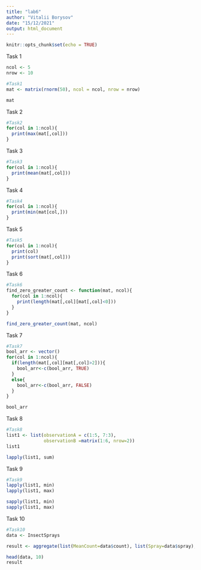 ```yaml
---
title: "lab6"
author: "Vitalii Borysov"
date: "15/12/2021"
output: html_document
---
```


```r
knitr::opts_chunk$set(echo = TRUE)
```

Task 1
```r
ncol <- 5
nrow <- 10

#Task1
mat <- matrix(rnorm(50), ncol = ncol, nrow = nrow)

mat
```

Task 2
```r
#Task2
for(col in 1:ncol){
  print(max(mat[,col]))
}
```

Task 3
```r
#Task3
for(col in 1:ncol){
  print(mean(mat[,col]))
}
```

Task 4
```r
#Task4
for(col in 1:ncol){
  print(min(mat[col,]))
}
```

Task 5
```r
#Task5
for(col in 1:ncol){
  print(col)
  print(sort(mat[,col]))
}
```

Task 6
```r
#Task6
find_zero_greater_count <- function(mat, ncol){
  for(col in 1:ncol){
    print(length(mat[,col][mat[,col]<0]))
  }
}

find_zero_greater_count(mat, ncol)
```

Task 7
```r
#Task7
bool_arr <- vector()
for(col in 1:ncol){
  if(length(mat[,col][mat[,col]>2])){
    bool_arr<-c(bool_arr, TRUE)
  }
  else{
    bool_arr<-c(bool_arr, FALSE)
  }
}

bool_arr
```

Task 8
```r
#Task8
list1 <- list(observationA = c(1:5, 7:3),
              observationB =matrix(1:6, nrow=2))
list1

lapply(list1, sum)
```

Task 9
```r
#Task9
lapply(list1, min)
lapply(list1, max)

sapply(list1, min)
sapply(list1, max)
```

Task 10
```r
#Task10
data <- InsectSprays

result <- aggregate(list(MeanCount=data$count), list(Spray=data$spray), mean)

head(data, 10)
result
```







